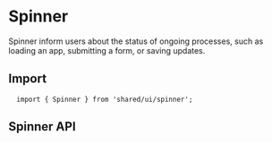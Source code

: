 

<Meta of={SpinnerStories} />

# Spinner

Spinner inform users about the status of ongoing processes, such as loading an app, submitting a form, or saving updates.

## Import

```tsx
  import { Spinner } from 'shared/ui/spinner';
```

<Canvas
  of={SpinnerStories.Usage}
  layout='centered'
  sourceState='shown'
/>

## Spinner API

<ArgTypes />
